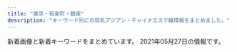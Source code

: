 ```yaml
---
title: "東京・有楽町・銀座"
description: "キーワード別にの巨乳アジアン・チャイナエステ嬢情報をまとめました。"
---
```


新着画像と新着キーワードをまとめています。
2021年05月27日の情報です。

<DmmAffiliateIns />
<KeywordTable
  shops={
    [
    {
        "name": "Evergrace-\u30a8\u30d0\u30fc\u30b0\u30ec\u30fc\u30b9-",
        "station": "\u6771\u65e5\u672c\u6a4b\u99c5A2\u51fa\u53e3",
        "img_links": [
            "http://tokyo-relaxtime.asia/img/cast/ai-03.jpg",
            "http://tokyo-relaxtime.asia/img/cast/ai-01.jpg",
            "http://tokyo-relaxtime.asia/img/cast/momo-01.jpg",
            "http://tokyo-relaxtime.asia/img/cast/momo-02.jpg",
            "http://tokyo-relaxtime.asia/img/cast/alice-03.jpg",
            "http://tokyo-relaxtime.asia/img/cast/alice-04.jpg",
            "http://tokyo-relaxtime.asia/img/cast/ai-02.jpg",
            "http://tokyo-relaxtime.asia/img/interior/corridor-1.jpg",
            "http://tokyo-relaxtime.asia/img/cast/ai-04.jpg",
            "http://tokyo-relaxtime.asia/img/cast/momo-04.jpg",
            "http://tokyo-relaxtime.asia/img/cast/yuka-02.jpg",
            "http://tokyo-relaxtime.asia/img/cast/miki-02.jpg",
            "http://tokyo-relaxtime.asia/img/slick/st-4.jpg",
            "http://tokyo-relaxtime.asia/img/cast/alice-01.jpg",
            "http://tokyo-relaxtime.asia/img/slick/st-6.jpg",
            "http://tokyo-relaxtime.asia/img/cast/miki-03.jpg",
            "http://tokyo-relaxtime.asia/img/slick/st-3.jpg",
            "http://tokyo-relaxtime.asia/img/cast/alice-02.jpg",
            "http://tokyo-relaxtime.asia/img/tw_mark.png",
            "http://tokyo-relaxtime.asia/img/cast/miki-04.jpg",
            "http://tokyo-relaxtime.asia/img/slick/st-5.jpg",
            "http://tokyo-relaxtime.asia/img/cast/yuka-03.jpg",
            "http://tokyo-relaxtime.asia/img/slick/st-1.jpg",
            "http://tokyo-relaxtime.asia/img/cast/momo-03.jpg",
            "http://tokyo-relaxtime.asia/img/cast/yuka-04.jpg",
            "http://tokyo-relaxtime.asia/img/cast/yuka-01.jpg",
            "http://tokyo-relaxtime.asia/img/interior/lobby-1.jpg",
            "http://tokyo-relaxtime.asia/img/cast/miki-01.jpg"
        ],
        "url": "http://tokyo-relaxtime.asia/",
        "keywords": {}
    },
    {
        "img_links": [
            "http://xn--vckg5a5c7c8c1czd.in.net/images/staff_images/top_small_1.jpg",
            "http://xn--vckg5a5c7c8c1czd.in.net/images/staff_images/top_small_16.jpg",
            "http://xn--vckg5a5c7c8c1czd.in.net/images/an_1_06.jpg",
            "http://xn--vckg5a5c7c8c1czd.in.net/images/an_1_04.jpg",
            "http://xn--vckg5a5c7c8c1czd.in.net/images/staff_images/cg1.jpg",
            "http://xn--vckg5a5c7c8c1czd.in.net/images/staff_images/cg17.jpg",
            "http://xn--vckg5a5c7c8c1czd.in.net/images/an_1_07.jpg",
            "http://xn--vckg5a5c7c8c1czd.in.net/images/an_2_07.jpg",
            "http://xn--vckg5a5c7c8c1czd.in.net/images/staff_images/cg14.jpg",
            "http://xn--vckg5a5c7c8c1czd.in.net/images/an_1_03.jpg",
            "http://xn--vckg5a5c7c8c1czd.in.net/images/slider/slide2.jpg",
            "http://xn--vckg5a5c7c8c1czd.in.net/images/no.png",
            "http://xn--vckg5a5c7c8c1czd.in.net/images/staff_images/top_small_5.jpg",
            "http://xn--vckg5a5c7c8c1czd.in.net/images/an_2_02.jpg",
            "http://xn--vckg5a5c7c8c1czd.in.net/images/index_01.jpg",
            "http://xn--vckg5a5c7c8c1czd.in.net/images/staff_images/top_small_17.jpg",
            "http://xn--vckg5a5c7c8c1czd.in.net/images/an_2_03.jpg",
            "http://xn--vckg5a5c7c8c1czd.in.net/images/slider/slide1.jpg",
            "http://xn--vckg5a5c7c8c1czd.in.net/images/an_1_02.jpg",
            "http://xn--vckg5a5c7c8c1czd.in.net/images/slider/slide3s.jpg",
            "http://xn--vckg5a5c7c8c1czd.in.net/images/staff_images/cg16.jpg",
            "http://xn--vckg5a5c7c8c1czd.in.net/images/slider/slide1s.jpg",
            "http://xn--vckg5a5c7c8c1czd.in.net/images/staff_images/top_small_2.jpg",
            "http://xn--vckg5a5c7c8c1czd.in.net/images/an_2_04.jpg",
            "http://xn--vckg5a5c7c8c1czd.in.net/images/an_2_06.jpg",
            "http://xn--vckg5a5c7c8c1czd.in.net/images/staff_images/cg2.jpg",
            "http://xn--vckg5a5c7c8c1czd.in.net/images/QRcode.jpg",
            "http://xn--vckg5a5c7c8c1czd.in.net/images/staff_images/top_small_14.jpg",
            "http://xn--vckg5a5c7c8c1czd.in.net/images/slider/slide3.jpg",
            "http://xn--vckg5a5c7c8c1czd.in.net/images/an_2_05.jpg",
            "http://xn--vckg5a5c7c8c1czd.in.net/images/staff_images/cg5.jpg",
            "http://xn--vckg5a5c7c8c1czd.in.net/images/slider/slide2s.jpg"
        ],
        "url": "http://xn--vckg5a5c7c8c1czd.in.net/",
        "name": "\u7652\u3057\u306e\u6d77",
        "keywords": {
            "86": 24,
            "D": 20,
            "E": 4
        },
        "station": "\u65b0\u5bcc\u753a\u99c5"
    },
    {
        "img_links": [
            "http://toukasui.jpn.mn/images/face.jpg",
            "http://toukasui.jpn.mn/photos/sites/49/2019/08/2019082510480041.jpg",
            "http://toukasui.jpn.mn/images/room2.jpg",
            "http://toukasui.jpn.mn/photos/sites/49/2018/11/2018110702420266.jpg",
            "http://toukasui.jpn.mn/images/room1.jpg",
            "http://toukasui.jpn.mn/photos/sites/49/2021/05/2021052012504273.jpg",
            "http://toukasui.jpn.mn/photos/sites/49/2021/04/2021040817571791.jpg",
            "http://toukasui.jpn.mn/photos/sites/49/2020/09/202009151644200.jpg",
            "http://toukasui.jpn.mn/photos/sites/49/2019/06/2019061711394937.jpg",
            "http://toukasui.jpn.mn/photos/sites/49/2019/02/2019020710305082.jpg",
            "http://toukasui.jpn.mn/photos/sites/49/2019/09/2019091616543823.jpg",
            "http://toukasui.jpn.mn/photos/sites/49/2019/11/2019111002374421.jpg",
            "http://toukasui.jpn.mn/images/news.jpg",
            "http://toukasui.jpn.mn/photos/sites/49/2019/08/2019081010463794.jpg",
            "http://toukasui.jpn.mn/photos/sites/49/2018/11/2018111701424587.jpg",
            "http://toukasui.jpn.mn/photos/sites/49/2021/04/2021041715313779.jpg",
            "http://toukasui.jpn.mn/images/room3.jpg",
            "http://toukasui.jpn.mn/photos/sites/49/2019/07/2019070111270334.jpg",
            "http://toukasui.jpn.mn/photos/sites/49/2019/03/2019030615101559.jpg",
            "http://toukasui.jpn.mn/images/s_staff.png",
            "http://toukasui.jpn.mn/images/mobile.jpg",
            "http://toukasui.jpn.mn/photos/sites/49/2019/02/2019021519245846.jpg",
            "http://toukasui.jpn.mn/photos/sites/49/2018/12/2018121411170742.jpg",
            "http://toukasui.jpn.mn/images/pick.jpg",
            "http://toukasui.jpn.mn/images/room4.jpg",
            "http://toukasui.jpn.mn/images/top.jpg"
        ],
        "name": "\u6843\u82b1\u6c34*\u3068\u3046\u304b\u3059\u3044",
        "station": "\u6771\u9280\u5ea7\u99c55\u756a\u51fa\u53e3",
        "keywords": {
            "D": 11,
            "87": 3,
            "E": 4,
            "86": 7,
            "88": 1,
            "89": 1,
            "F": 1,
            "85": 4
        },
        "url": "http://toukasui.jpn.mn/"
    },
    {
        "station": "\u8305\u5834\u753a\u99c510\u756a\u51fa\u53e3",
        "name": "\u6975\u4e0a\u30e1\u30f3\u30ba\u30a2\u30ed\u30de\u65e5\u672c\u6a4b",
        "keywords": {},
        "img_links": [],
        "url": "https://aroma.tyo.cm/"
    },
    {
        "keywords": {
            "\u30bb\u30af\u30b7\u30fc": 3,
            "88": 1
        },
        "img_links": [
            "https://ningyocho-esthe.work/images/dream/common/gallery_07.png",
            "https://ningyocho-esthe.work/images/dream/staff/3.jpg",
            "https://ningyocho-esthe.work/images/dream/common/credit_02.png",
            "https://ningyocho-esthe.work/images/dream/staff/13.jpg",
            "https://ningyocho-esthe.work/images/dream/staff/imgapp_1.jpg",
            "https://ningyocho-esthe.work/images/dream/common/gallery_09.png",
            "https://ningyocho-esthe.work/images/dream/common/gallery_02.png",
            "https://ningyocho-esthe.work/images/dream/common/gallery_10.png",
            "https://ningyocho-esthe.work/images/dream/home/image_01.png",
            "https://ningyocho-esthe.work/images/dream/staff/imgapp_3.jpg",
            "https://ningyocho-esthe.work/images/dream/home/image_03.png",
            "https://ningyocho-esthe.work/images/dream/common/gallery_04.png",
            "https://ningyocho-esthe.work/images/dream/common/header_phone_pc.png",
            "https://ningyocho-esthe.work/images/dream/staff/2.jpg",
            "https://ningyocho-esthe.work/images/dream/staff/imgapp6.jpg",
            "https://ningyocho-esthe.work/images/dream/home/teaser.png",
            "https://ningyocho-esthe.work/images/dream/common/side_bnr_01.png",
            "https://ningyocho-esthe.work/images/dream/common/gallery_08.png",
            "https://ningyocho-esthe.work/images/dream/common/gallery_05.png",
            "https://ningyocho-esthe.work/images/dream/common/side_bnr_02.png",
            "https://ningyocho-esthe.work/images/dream/common/credit_03.png",
            "https://ningyocho-esthe.work/images/dream/staff/\u30ca\u30ca.jpg",
            "https://ningyocho-esthe.work/images/dream/common/gallery_01.png",
            "https://ningyocho-esthe.work/images/dream/staff/\u3042\u307f.jpg",
            "https://ningyocho-esthe.work/images/dream/common/credit_01.png",
            "https://ningyocho-esthe.work/images/dream/home/image_02.png",
            "https://ningyocho-esthe.work/images/dream/common/gallery_06.png",
            "https://ningyocho-esthe.work/images/dream/staff/1.jpg",
            "https://ningyocho-esthe.work/images/dream/common/gallery_03.png",
            "https://ningyocho-esthe.work/images/dream/staff/ni.jpeg",
            "https://ningyocho-esthe.work/images/dream/nvpuai2.jpeg",
            "https://ningyocho-esthe.work/images/dream/common/header_info.png"
        ],
        "name": "Dream",
        "url": "https://ningyocho-esthe.work/",
        "station": "\u4eba\u5f62\u753a\u99c5A1\u51fa\u53e3"
    },
    {
        "station": "\u8305\u5834\u753a\u99c53\u756a\u51fa\u53e3",
        "keywords": {
            "88": 3,
            "C": 3,
            "D": 6,
            "89": 3,
            "85": 3,
            "86": 6,
            "E": 6
        },
        "url": "http://sweet-massage.work/",
        "name": "Sweet",
        "img_links": [
            "http://sweet-massage.work/sp/img/st3.jpg",
            "http://sweet-massage.work/sp/img/tit.jpg",
            "http://sweet-massage.work/sp/img/s2.jpg",
            "http://sweet-massage.work/sp/img/t-r.jpg",
            "http://sweet-massage.work/img/s2.jpg",
            "http://sweet-massage.work/img/st05.jpg",
            "http://sweet-massage.work/img/st005.jpg",
            "http://sweet-massage.work/img/s5.jpg",
            "http://sweet-massage.work/sp/img/sys.jpg",
            "http://sweet-massage.work/img/s1.jpg",
            "http://sweet-massage.work/sp/img/st03.jpg",
            "http://sweet-massage.work/sp/img/st1.jpg",
            "http://sweet-massage.work/sp/img/st05.jpg",
            "http://sweet-massage.work/img/st4.jpg",
            "http://sweet-massage.work/img/nos.jpg",
            "http://sweet-massage.work/img/foot-body.jpg",
            "http://sweet-massage.work/img/st04.jpg",
            "http://sweet-massage.work/sp/img/t-o.jpg",
            "http://sweet-massage.work/img/st03.jpg",
            "http://sweet-massage.work/img/s3.jpg",
            "http://sweet-massage.work/img/s4.jpg",
            "http://sweet-massage.work/img/st3.jpg",
            "http://sweet-massage.work/sp/img/s4.jpg",
            "http://sweet-massage.work/img/sta3.jpg",
            "http://sweet-massage.work/img/m1.png",
            "http://sweet-massage.work/sp/img/info.jpg",
            "http://sweet-massage.work/img/st2.jpg",
            "http://sweet-massage.work/sp/img/add2.jpg",
            "http://sweet-massage.work/sp/img/st4.jpg",
            "http://sweet-massage.work/img/mobile-1.png",
            "http://sweet-massage.work/img/st01.jpg",
            "http://sweet-massage.work/sp/img/tel.jpg",
            "http://sweet-massage.work/sp/img/st2.jpg",
            "http://sweet-massage.work/sp/img/t-a.jpg",
            "http://sweet-massage.work/sp/img/add.jpg",
            "http://sweet-massage.work/sp/img/st02.jpg",
            "http://sweet-massage.work/sp/img/t-s.jpg",
            "http://sweet-massage.work/sp/img/pc.jpg",
            "http://sweet-massage.work/sp/img/s5.jpg",
            "http://sweet-massage.work/img/st5.jpg",
            "http://sweet-massage.work/sp/img/st01.jpg",
            "http://sweet-massage.work/sp/img/botton.jpg",
            "http://sweet-massage.work/sp/img/s3.jpg",
            "http://sweet-massage.work/img/st1.jpg",
            "http://sweet-massage.work/sp/img/st04.jpg",
            "http://sweet-massage.work/img/sta4.jpg",
            "http://sweet-massage.work/img/sta2.jpg",
            "http://sweet-massage.work/sp/img/st005.jpg",
            "http://sweet-massage.work/sp/img/pic.jpg",
            "http://sweet-massage.work/img/st02.jpg",
            "http://sweet-massage.work/sp/img/t-t.jpg",
            "http://sweet-massage.work/sp/img/time.jpg",
            "http://sweet-massage.work/img/sta5.jpg",
            "http://sweet-massage.work/sp/img/st5.jpg",
            "http://sweet-massage.work/img/sta1.jpg"
        ]
    },
    {
        "url": "http://koikst.xyz/",
        "img_links": [
            "http://koikst.xyz/_src/20886103/up.png",
            "http://koikst.xyz/_src/20886310/wechatimg405.jpg",
            "http://koikst.xyz/_src/20886065/index_38.png",
            "http://koikst.xyz/_src/51067435/wechatimg725.jpg",
            "http://koikst.xyz/_src/20886060/index_33.png",
            "http://koikst.xyz/_src/20886211/07958eda583eff2b24876adf03c0a434.jpg",
            "http://koikst.xyz/_src/20886287/9c88380aa0315ec9292225a3223d62d9.jpg",
            "http://koikst.xyz/_src/20991736/t02200330_0640096013249885015.jpg",
            "http://sunflower.jp.net/3.jpg",
            "http://koikst.xyz/_src/20885811/up.png",
            "http://koikst.xyz/_src/20886148/therapist-ito.jpg",
            "http://koikst.xyz/_src/20886111/_dsf0778_pp.jpg",
            "http://sunflower.jp.net/1.jpg",
            "http://koikst.xyz/_src/20886283/img20170527114635169213.png",
            "http://koikst.xyz/_src/51067437/wechatimg724.jpg",
            "http://koikst.xyz/_src/20886122/up.png",
            "http://sunflower.jp.net/2.jpg",
            "http://sunflower.jp.net/5.jpg",
            "http://koikst.xyz/_src/20886005/wechatimg35.jpg",
            "http://koikst.xyz/_src/20886061/index_34.png",
            "http://koikst.xyz/_src/20886303/07958eda583eff2b24876adf03c0a434.jpg",
            "http://koikst.xyz/_src/20886035/up.png",
            "http://sunflower.jp.net/6.jpg",
            "http://koikst.xyz/_src/20885997/up.png",
            "http://koikst.xyz/_src/20886019/up.png",
            "http://koikst.xyz/_src/20886007/_k3_6020.jpg",
            "http://koikst.xyz/_src/20885828/up.png",
            "http://koikst.xyz/_src/20886233/906ab10dd05fdcaee1fa99bd6e5779ea.jpg",
            "http://koikst.xyz/_src/20886008/_k3_6019.jpg",
            "http://koikst.xyz/_src/20886305/therapist-ito.jpg",
            "http://koikst.xyz/_src/20886010/img_3017.jpg",
            "http://koikst.xyz/_src/20886006/wechatimg36.jpg",
            "http://koikst.xyz/_src/51067433/wechatimg726.jpg",
            "http://koikst.xyz/_src/20886231/_dsf0770_pp.jpg",
            "http://koikst.xyz/_src/51067440/wechatimg723.jpg",
            "http://koikst.xyz/_src/20886092/therapist-ito.jpg",
            "http://koikst.xyz/_src/20886009/img_2917.jpg",
            "http://koikst.xyz/_src/20886062/index_35.png",
            "http://koikst.xyz/_src/20886229/_dsf0778_pp.jpg",
            "http://koikst.xyz/_src/20886235/t02200330_0640096013249885015.jpg",
            "http://koikst.xyz/_src/21089124/img20180325193504865361.png",
            "http://koikst.xyz/_src/20885836/sign.jpg",
            "http://koikst.xyz/_src/20885845/up.png",
            "http://koikst.xyz/_src/20886064/index_37.png",
            "http://koikst.xyz/_src/20886066/slider2.png",
            "http://koikst.xyz/_src/20886059/sign.png",
            "http://koikst.xyz/_src/20886058/sign.png",
            "http://koikst.xyz/_src/20886300/media-20170919.jpg",
            "http://koikst.xyz/_src/20886222/up.png",
            "http://koikst.xyz/_src/20886063/index_36.png",
            "http://koikst.xyz/_src/20885809/www.cman.png",
            "http://koikst.xyz/_src/20886308/t02200330_0640096013249885015.jpg"
        ],
        "station": "JR\u6771\u4eac\u99c5\u516b\u91cd\u6d32\u53e3",
        "keywords": {
            "85": 2,
            "E": 3,
            "89": 3,
            "C": 2
        },
        "name": "\u60a0"
    },
    {
        "name": "COCOSIA",
        "url": "http://cocosia-massage.work/",
        "img_links": [
            "http://cocosia-massage.work/img/st3.jpg",
            "http://cocosia-massage.work/img/fla-2.jpg",
            "http://cocosia-massage.work/sp/img/sys.jpg",
            "http://cocosia-massage.work/img/st6.jpg",
            "http://cocosia-massage.work/img/fla-1.jpg",
            "http://cocosia-massage.work/img/sta1.jpg",
            "http://cocosia-massage.work/img/r9.jpg",
            "http://cocosia-massage.work/img/news.jpg",
            "http://cocosia-massage.work/sp/img/p-4.jpg",
            "http://cocosia-massage.work/sp/img/st1.jpg",
            "http://cocosia-massage.work/img/st2.jpg",
            "http://cocosia-massage.work/sp/img/p-3.jpg",
            "http://cocosia-massage.work/img/head2.jpg",
            "http://cocosia-massage.work/img/sta4.jpg",
            "http://cocosia-massage.work/sp/img/st3.jpg",
            "http://cocosia-massage.work/img/acc.jpg",
            "http://cocosia-massage.work/sp/img/p-5.jpg",
            "http://cocosia-massage.work/sp/img/t-t2.jpg",
            "http://cocosia-massage.work/sp/img/cam4.jpg",
            "http://cocosia-massage.work/sp/img/cam3.jpg",
            "http://cocosia-massage.work/img/sta5.jpg",
            "http://cocosia-massage.work/sp/img/acc.jpg",
            "http://cocosia-massage.work/sp/img/p-6.jpg",
            "http://cocosia-massage.work/sp/img/t-r.jpg",
            "http://cocosia-massage.work/sp/img/info.jpg",
            "http://cocosia-massage.work/sp/img/qr.jpg",
            "http://cocosia-massage.work/sp/img/st6.jpg",
            "http://cocosia-massage.work/img/newf.jpg",
            "http://cocosia-massage.work/img/st1.jpg",
            "http://cocosia-massage.work/sp/img/st5.jpg",
            "http://cocosia-massage.work/img/st5.jpg",
            "http://cocosia-massage.work/sp/img/botton.jpg",
            "http://cocosia-massage.work/img/nos.jpg",
            "http://cocosia-massage.work/img/sta3.jpg",
            "http://cocosia-massage.work/sp/img/cam1.jpg",
            "http://cocosia-massage.work/sp/img/cam2.jpg",
            "http://cocosia-massage.work/img/xmas.png",
            "http://cocosia-massage.work/sp/img/rec.jpg",
            "http://cocosia-massage.work/img/st4.jpg",
            "http://cocosia-massage.work/sp/img/t-s.jpg",
            "http://cocosia-massage.work/img/cncp.jpg",
            "http://cocosia-massage.work/img/conc.jpg",
            "http://cocosia-massage.work/sp/img/st2.jpg",
            "http://cocosia-massage.work/sp/img/st4.jpg",
            "http://cocosia-massage.work/sp/img/t-t.jpg",
            "http://cocosia-massage.work/img/sta6.jpg",
            "http://cocosia-massage.work/img/sta2.jpg",
            "http://cocosia-massage.work/sp/img/pc.jpg"
        ],
        "station": "\u4eba\u5f62\u753a\u99c5A1\u51fa\u53e3",
        "keywords": {
            "F": 5,
            "E": 2,
            "D": 8,
            "87": 2,
            "C": 22,
            "88": 5,
            "85": 16
        }
    },
    {
        "img_links": [
            "https://est-tiara.info/images/gallery/r7.jpg",
            "https://est-tiara.info/staffPhoto/b20210304095739.jpg",
            "https://est-tiara.info/staffPhoto/s20201016083828.jpg",
            "https://est-tiara.info/images/returnBtn.png",
            "https://est-tiara.info/staffPhoto/b20210304095623.jpg",
            "https://est-tiara.info/images/gallery/r6.jpg",
            "https://est-tiara.info/staffPhoto/s20210304095845.jpg",
            "https://est-tiara.info/images/gallery/r3.jpg",
            "https://est-tiara.info/uploadfiles/Image/campaignEstTiaraInfo.jpg",
            "https://est-tiara.info/images/mobile.png",
            "https://est-tiara.info/staffPhoto/s20210304095739.jpg",
            "https://est-tiara.info/staffPhoto/b20210304095845.jpg",
            "https://est-tiara.info/images/gallery/r4.jpg",
            "https://est-tiara.info/staffPhoto/b20201016083828.jpg",
            "https://est-tiara.info/images/gallery/r1.jpg",
            "https://est-tiara.info/staffPhoto/b20210304100038.jpg",
            "https://est-tiara.info/js/sliderLine/slide_next.png",
            "https://est-tiara.info/staffPhoto/s20210304100121.jpg",
            "https://est-tiara.info/js/sliderLine/slide_prev.png",
            "https://est-tiara.info/images/gallery/r5.jpg",
            "https://est-tiara.info/images/gallery/r8.jpg",
            "https://est-tiara.info/staffPhoto/s20210304095623.jpg",
            "https://est-tiara.info/staffPhoto/b20201016083614.jpg",
            "https://est-tiara.info/images/gallery/r2.jpg",
            "https://est-tiara.info/staffPhoto/s20210304100038.jpg",
            "https://est-tiara.info/staffPhoto/b20210304100121.jpg",
            "https://est-tiara.info/staffPhoto/s20201016083614.jpg"
        ],
        "keywords": {
            "87": 1,
            "E": 1,
            "D": 4,
            "C": 1,
            "89": 1
        },
        "name": "Tiara-\u30c6\u30a4\u30a2\u30e9-",
        "url": "https://est-tiara.info/",
        "station": "\u6771\u9280\u5ea7\u99c5A7\u51fa\u53e3"
    },
    {
        "name": "\u7d05\u8449",
        "url": "http://arm-heal.com/",
        "img_links": [
            "http://arm-heal.com/img/corona.png",
            "http://arm-heal.com/staff/sara/01.jpg",
            "http://arm-heal.com/i/files/homeimg.jpg",
            "http://arm-heal.com/staff/yuuyuu/01.jpg",
            "http://arm-heal.com/pic/head.jpg",
            "http://arm-heal.com/staff/miya/01.jpg",
            "http://arm-heal.com/pic/topimg3.png",
            "http://arm-heal.com/staff/yuki/01.jpg",
            "http://arm-heal.com/staff/miki/01.jpg",
            "http://arm-heal.com/pic/topimg1.png",
            "http://arm-heal.com/img/ttl_mobile.png",
            "http://arm-heal.com/pic/topimg2.png",
            "http://arm-heal.com/img/att.png",
            "http://arm-heal.com/pic/topimg4.png",
            "http://arm-heal.com/staff/mimi/01.jpg",
            "http://arm-heal.com/img/ttl_rec.png",
            "http://arm-heal.com/pic/topimg5.png",
            "http://arm-heal.com/img/ttl_staff.jpg",
            "http://arm-heal.com/staff/aya/01.jpg"
        ],
        "keywords": {
            "C": 9
        },
        "station": "\u516b\u4e01\u5800\u99c5A5\u53e3"
    },
    {
        "name": "\u3072\u3068\u3081\u307c\u308c",
        "station": "\u65b0\u5bcc\u753a\u99c53\u756a\u51fa\u53e3",
        "keywords": {
            "D": 27,
            "86": 18,
            "C": 6,
            "88": 3,
            "87": 6,
            "85": 6
        },
        "img_links": [
            "http://www.hitomebore.esjp.info/images/btn2.png",
            "http://www.hitomebore.esjp.info/files/015.jpg",
            "http://www.hitomebore.esjp.info/files/013.jpg",
            "http://www.hitomebore.esjp.info/files/010.jpg",
            "http://www.hitomebore.esjp.info/images/m1.jpg",
            "http://www.hitomebore.esjp.info/files/007.jpg",
            "http://www.hitomebore.esjp.info/files/016.jpg",
            "http://www.hitomebore.esjp.info/files/012.jpg",
            "http://www.hitomebore.esjp.info/files/009.jpg",
            "http://www.hitomebore.esjp.info/files/008.jpg",
            "http://www.hitomebore.esjp.info/files/014.jpg",
            "http://www.hitomebore.esjp.info/files/011.jpg",
            "http://www.hitomebore.esjp.info/files/002.jpg",
            "http://www.hitomebore.esjp.info/images/m2.jpg",
            "http://www.hitomebore.esjp.info/images/m4.jpg",
            "http://www.hitomebore.esjp.info/images/m3.jpg",
            "http://www.hitomebore.esjp.info/images/mainImg_sub.jpg",
            "http://www.hitomebore.esjp.info/images/mainImg2.jpg"
        ],
        "url": "http://www.hitomebore.esjp.info/"
    },
    {
        "station": "\u8305\u5834\u753a\u99c51\u756a\u51fa\u53e3",
        "keywords": {
            "D": 4,
            "C": 3,
            "87": 1,
            "89": 4
        },
        "url": "http://sakura.relaxnabi.com/",
        "img_links": [
            "http://sakura.relaxnabi.com/css/topleft02.png",
            "http://sakura.relaxnabi.com/css/staff/staff001.jpg",
            "http://sakura.relaxnabi.com/css/staff/staff003.jpg",
            "http://sakura.relaxnabi.com/css/staff/staff004.jpg",
            "http://sakura.relaxnabi.com/css/nav/nav-004.png",
            "http://sakura.relaxnabi.com/css/nav/nav-002.png",
            "http://sakura.relaxnabi.com/css/cam001.png",
            "http://sakura.relaxnabi.com/css/nav/nav-001.png",
            "http://sakura.relaxnabi.com/css/nav/nav-006.png",
            "http://sakura.relaxnabi.com/css/topright02.jpg",
            "http://sakura.relaxnabi.com/css/staff/staff005.jpg",
            "http://sakura.relaxnabi.com/css/topleft01.png",
            "http://sakura.relaxnabi.com/css/staff/staff002.jpg",
            "http://sakura.relaxnabi.com/css/nav/nav-005.png",
            "http://sakura.relaxnabi.com/css/tel03.png",
            "http://sakura.relaxnabi.com/css/nav/nav-003.png"
        ],
        "name": "\u685c\uff5e\u3055\u304f\u3089\uff5e"
    },
    {
        "station": "\u6c34\u5929\u5bae\u524d\u99c58\u756a\u51fa\u53e3",
        "name": "\u3086\u3089\u308a\u9999",
        "keywords": {
            "85": 10,
            "C": 14,
            "88": 6,
            "86": 4,
            "D": 6
        },
        "img_links": [
            "http://yurarika.work/staff/mirai2.jpg",
            "http://yurarika.work/staff/mika.jpg",
            "http://yurarika.work/staff/rara2.jpg",
            "http://yurarika.work/img/all/loader.png",
            "http://yurarika.work/staff/aya2.jpg",
            "http://yurarika.work/staff/aya1.jpg",
            "http://yurarika.work/staff/rara1.jpg",
            "http://yurarika.work/staff/mirai1.jpg",
            "http://yurarika.work/staff/mika1.jpg",
            "http://yurarika.work/staff/rara.jpg",
            "http://yurarika.work/staff/aya.jpg",
            "http://yurarika.work/staff/mirai.jpg",
            "http://yurarika.work/staff/mika2.jpg"
        ],
        "url": "http://yurarika.work/"
    },
    {
        "url": "http://luna-shine.info/",
        "name": "\u30eb\u30ca\u30b7\u30e3\u30a4\u30f3",
        "keywords": {
            "D": 30,
            "82": 3,
            "86": 6,
            "81": 3,
            "E": 13,
            "G": 6,
            "85": 6,
            "84": 3,
            "C": 12,
            "\u80f8": 2,
            "88": 21,
            "F": 6,
            "\u30bb\u30af\u30b7\u30fc": 1,
            "87": 12,
            "89": 21
        },
        "img_links": [
            "http://luna-shine.info/uploads/lunashine/2019/01/e5beaee4bfa1e59bbee78987_20190124144601.jpg",
            "http://luna-shine.info/uploads/lunashine/2015/03/171f728230a16701d87b9e61ba70edf8.png",
            "http://luna-shine.info/uploads/lunashine/2013/11/e381afe3828be3818befbc92-1000x1333.jpg",
            "http://luna-shine.info/uploads/lunashine/2019/04/tel.jpg",
            "http://luna-shine.info/uploads/lunashine/2019/03/e5beaee4bfa1e59bbee78987_201903141535171.jpg",
            "http://luna-shine.info/uploads/lunashine/2014/06/image-15.jpeg",
            "http://luna-shine.info/uploads/lunashine/2013/01/room-7.jpg",
            "http://luna-shine.info/uploads/lunashine/2015/12/qqe59bbee7898720151214133747.jpg",
            "http://luna-shine.info/uploads/lunashine/2012/12/topview3.jpg",
            "http://luna-shine.info/uploads/lunashine/2017/03/saki1.jpg",
            "http://luna-shine.info/uploads/lunashine/2019/04/bottom.jpg",
            "http://luna-shine.info/uploads/lunashine/images/rq01.jpg",
            "http://luna-shine.info/uploads/lunashine/images/no-photo.jpg",
            "http://luna-shine.info/uploads/lunashine/2013/01/room-10.jpg",
            "http://luna-shine.info/uploads/lunashine/2013/10/e38182e38286e381bf3_e589afe69cac.jpg",
            "http://luna-shine.info/uploads/lunashine/2013/03/img_0522_e589afe69cac-1000x1333.jpg",
            "http://luna-shine.info/uploads/lunashine/2012/12/mailmaka.jpg",
            "http://luna-shine.info/uploads/lunashine/2013/01/room-3.jpg",
            "http://luna-shine.info/uploads/lunashine/2013/01/room-1.jpg",
            "http://luna-shine.info/uploads/lunashine/2020/01/e5beaee4bfa1e59bbee78987_20190517131309.jpg",
            "http://luna-shine.info/uploads/lunashine/2013/01/room-11.jpg",
            "http://luna-shine.info/uploads/lunashine/2014/06/image-14.jpeg",
            "http://luna-shine.info/uploads/lunashine/2012/12/mobile.jpg",
            "http://luna-shine.info/uploads/lunashine/2013/01/room-8.jpg",
            "http://luna-shine.info/uploads/lunashine/2019/03/e5beaee4bfa1e59bbee78987_201903161627476.jpg",
            "http://luna-shine.info/uploads/lunashine/2014/04/image_e589afe69cac.png",
            "http://luna-shine.info/uploads/lunashine/2015/01/11.jpg",
            "http://luna-shine.info/uploads/lunashine/images/picup.png",
            "http://luna-shine.info/uploads/lunashine/2015/03/11111.jpg",
            "http://luna-shine.info/uploads/lunashine/2019/07/qqe59bbee78987201504181707251.jpg",
            "http://luna-shine.info/uploads/lunashine/2019/04/e5beaee4bfa1e59bbee78987_201903161627475.jpg",
            "http://luna-shine.info/uploads/lunashine/2015/04/1111_e589afe69cac.jpg",
            "http://luna-shine.info/uploads/lunashine/2013/05/p1020464_e589afe69cac.jpg",
            "http://luna-shine.info/uploads/lunashine/2015/01/2_e589afe69cac.jpg",
            "http://luna-shine.info/uploads/lunashine/2018/05/2.jpg",
            "http://luna-shine.info/uploads/lunashine/2015/01/0.jpg",
            "http://luna-shine.info/uploads/lunashine/2019/04/e5beaee4bfa1e59bbee78987_2019031616274791.jpg",
            "http://luna-shine.info/uploads/lunashine/2019/04/flash1.jpg",
            "http://luna-shine.info/uploads/lunashine/2016/12/img_4240.jpg",
            "http://luna-shine.info/uploads/lunashine/2012/12/topview4.jpg",
            "http://luna-shine.info/uploads/lunashine/2019/04/e5beaee4bfa1e59bbee78987_201903161627478.jpg",
            "http://luna-shine.info/uploads/lunashine/2014/05/naomi1-276x3584.jpg",
            "http://luna-shine.info/uploads/lunashine/2013/01/room-6.jpg",
            "http://luna-shine.info/uploads/lunashine/2014/05/22.jpg",
            "http://luna-shine.info/uploads/lunashine/2016/11/31.jpg",
            "http://luna-shine.info/uploads/lunashine/2014/06/9c1b42356edc1bb51d040e0a1783fa97.png",
            "http://luna-shine.info/uploads/lunashine/2013/10/e381bfe38286e3818d-5_e589afe69cac.jpg",
            "http://luna-shine.info/uploads/lunashine/2013/10/e381bfe382841_e589afe69cac.jpg",
            "http://luna-shine.info/uploads/lunashine/images/new_tit.jpg",
            "http://luna-shine.info/uploads/lunashine/2013/01/room-5.jpg",
            "http://luna-shine.info/uploads/lunashine/2019/12/e5beaee4bfa1e59bbee78987_20191207154634.jpg",
            "http://luna-shine.info/uploads/lunashine/2019/05/e5beaee4bfa1e59bbee78987_201905171313091.jpg",
            "http://luna-shine.info/uploads/lunashine/2013/01/qiu-1.jpg",
            "http://luna-shine.info/uploads/lunashine/2015/04/1111_e589afe69cac1.jpg",
            "http://luna-shine.info/uploads/lunashine/2013/10/e381bfe3818d2_e589afe69cac.jpg",
            "http://luna-shine.info/uploads/lunashine/2014/05/naomi1-276x3583.jpg",
            "http://luna-shine.info/uploads/lunashine/2017/03/saki.jpg",
            "http://luna-shine.info/uploads/lunashine/2017/04/22221.jpg",
            "http://luna-shine.info/uploads/lunashine/2013/11/e381afe3828be3818b-1000x1333.jpg",
            "http://luna-shine.info/uploads/lunashine/images/new_d.jpg",
            "http://luna-shine.info/uploads/lunashine/2019/05/e5beaee4bfa1e59bbee78987_20190517131309.jpg",
            "http://luna-shine.info/uploads/lunashine/2013/01/room-9.jpg",
            "http://luna-shine.info/uploads/lunashine/2013/01/img_0370_e589afe69cac-276x368.jpg",
            "http://luna-shine.info/uploads/lunashine/2013/10/4_e589afe69cac.jpg",
            "http://luna-shine.info/uploads/lunashine/2015/09/1-12041z120344c1_e589afe69cac_e589afe69cac.jpg",
            "http://luna-shine.info/uploads/lunashine/2013/01/img_0427_e589afe69cac-276x368.jpg",
            "http://luna-shine.info/uploads/lunashine/2012/12/topview0.jpg",
            "http://luna-shine.info/uploads/lunashine/2013/01/room-2.jpg",
            "http://luna-shine.info/uploads/lunashine/2019/12/e5beaee4bfa1e59bbee78987_201912071546181.jpg",
            "http://luna-shine.info/uploads/lunashine/2015/03/8dbe4d07b4f1258c30f14b30e60c1466.png",
            "http://luna-shine.info/uploads/lunashine/2012/12/topview1.jpg",
            "http://luna-shine.info/uploads/lunashine/2015/06/image1-266x4001.jpg",
            "http://luna-shine.info/uploads/lunashine/images/rq03.jpg"
        ],
        "station": "\u5c0f\u4f1d\u99ac\u753a\u99c53\u756a\u51fa\u53e3"
    },
    {
        "url": "http://e-berry.work/index.html",
        "name": "\u30a2\u30ed\u30de\u30a2\u30ea\u30a2",
        "img_links": [
            "http://e-berry.work/sp/staff/ayumi.jpg",
            "http://e-berry.work/images/b1.jpg",
            "http://e-berry.work/sp/images/ac1.jpg",
            "http://e-berry.work/images/sm.jpg",
            "http://e-berry.work/sp/img/hikari1.jpg",
            "http://e-berry.work/sp/img/ayumi1.jpg",
            "http://e-berry.work/sp/images/topgirl.png",
            "http://e-berry.work/sp/img/ai1.jpg",
            "http://e-berry.work/images/newface.jpg",
            "http://e-berry.work/images/b2.jpg",
            "http://e-berry.work/img/haruka1.jpg",
            "http://e-berry.work/sp/images/footer.jpg",
            "http://e-berry.work/staff/nene.jpg",
            "http://e-berry.work/img/aya1.jpg",
            "http://e-berry.work/images/int1.jpg",
            "http://e-berry.work/sp/staff/haruka.jpg",
            "http://e-berry.work/sp/images/newsb.png",
            "http://e-berry.work/img/ai1.jpg",
            "http://e-berry.work/images/rec2.jpg",
            "http://e-berry.work/img/nene1.jpg",
            "http://e-berry.work/sp/images/newface.png",
            "http://e-berry.work/sp/img/moka1.jpg",
            "http://e-berry.work/img/yoko1.jpg",
            "http://e-berry.work/staff/moka.jpg",
            "http://e-berry.work/sp/staff/aya.jpg",
            "http://e-berry.work/images/ac1.jpg",
            "http://e-berry.work/sp/img/natumi1.jpg",
            "http://e-berry.work/sp/img/rina1.jpg",
            "http://e-berry.work/images/9.jpg",
            "http://e-berry.work/img/rina1.jpg",
            "http://e-berry.work/images/tgirl.jpg",
            "http://e-berry.work/sp/images/interior_t.png",
            "http://e-berry.work/sp/images/head.jpg",
            "http://e-berry.work/sp/img/yoko1.jpg",
            "http://e-berry.work/images/concept.jpg",
            "http://e-berry.work/images/sys3.jpg",
            "http://e-berry.work/images/sys2.jpg",
            "http://e-berry.work/sp/staff/hikari.jpg",
            "http://e-berry.work/images/rec1.jpg",
            "http://e-berry.work/staff/yoko.jpg",
            "http://e-berry.work/staff/hikari.jpg",
            "http://e-berry.work/staff/haruka.jpg",
            "http://e-berry.work/sp/images/tel.png",
            "http://e-berry.work/sp/img/nene1.jpg",
            "http://e-berry.work/sp/images/concept.jpg",
            "http://e-berry.work/sp/images/rec2.png",
            "http://e-berry.work/images/news_t.jpg",
            "http://e-berry.work/images/int2.jpg",
            "http://e-berry.work/sp/images/staff_t.png",
            "http://e-berry.work/sp/images/int1.png",
            "http://e-berry.work/sp/images/news.png",
            "http://e-berry.work/images/head.jpg",
            "http://e-berry.work/staff/ayumi.jpg",
            "http://e-berry.work/sp/images/rec1.jpg",
            "http://e-berry.work/img/ayumi1.jpg",
            "http://e-berry.work/images/10.jpg",
            "http://e-berry.work/sp/staff/ai.jpg",
            "http://e-berry.work/sp/staff/nene.jpg",
            "http://e-berry.work/sp/staff/natumi.jpg",
            "http://e-berry.work/images/staff_t.jpg",
            "http://e-berry.work/sp/images/sys1.png",
            "http://e-berry.work/sp/images/b2.jpg",
            "http://e-berry.work/sp/img/aya1.jpg",
            "http://e-berry.work/sp/staff/moka.jpg",
            "http://e-berry.work/img/natumi1.jpg",
            "http://e-berry.work/staff/natumi.jpg",
            "http://e-berry.work/sp/images/sys2.png",
            "http://e-berry.work/images/sys1.jpg",
            "http://e-berry.work/sp/images/9.jpg",
            "http://e-berry.work/sp/images/int2.png",
            "http://e-berry.work/sp/img/haruka1.jpg",
            "http://e-berry.work/staff/rina.jpg",
            "http://e-berry.work/img/hikari1.jpg",
            "http://e-berry.work/sp/images/10.jpg",
            "http://e-berry.work/images/newsb.png",
            "http://e-berry.work/sp/images/b1.jpg",
            "http://e-berry.work/staff/ai.jpg",
            "http://e-berry.work/sp/images/sys3.png",
            "http://e-berry.work/sp/staff/rina.jpg",
            "http://e-berry.work/staff/aya.jpg",
            "http://e-berry.work/sp/staff/yoko.jpg",
            "http://e-berry.work/img/moka1.jpg",
            "http://e-berry.work/images/interior_t.jpg"
        ],
        "keywords": {},
        "station": "\u6c34\u5929\u5bae\u524d\u99c56\u756a\u51fa\u53e3"
    },
    {
        "keywords": {},
        "name": "Angela",
        "url": "http://www.kayabatyo-massage.work/",
        "img_links": [
            "http://www.kayabatyo-massage.work/images/sw_tel.png",
            "http://www.kayabatyo-massage.work/images/recruit/point_03.png",
            "http://www.kayabatyo-massage.work/images/icon_new.png",
            "http://www.kayabatyo-massage.work/images/recruit/point_06.png",
            "http://www.kayabatyo-massage.work/images/recruit/sp_mainvisual.jpg",
            "http://www.kayabatyo-massage.work/images/mainvisual_01_s.jpg",
            "http://www.kayabatyo-massage.work/images/mainvisual_02.jpg",
            "http://www.kayabatyo-massage.work/images/recruit/point_05.png",
            "http://www.kayabatyo-massage.work/images/recruit/message_03.png",
            "http://www.kayabatyo-massage.work/images/recruit/nagare_03.jpg",
            "http://www.kayabatyo-massage.work/images/recruit/nagare_06.png",
            "http://www.kayabatyo-massage.work/images/mainvisual_01.jpg",
            "http://www.kayabatyo-massage.work/images/recruit/nagare_01.jpg",
            "http://www.kayabatyo-massage.work/images/no_image.jpg",
            "http://www.kayabatyo-massage.work/images/head_therapist.jpg",
            "http://www.kayabatyo-massage.work/images/mainvisual_02_s.jpg",
            "http://www.kayabatyo-massage.work/images/recruit/point_04.png",
            "http://www.kayabatyo-massage.work/images/recruit/nagare_02.jpg",
            "http://www.kayabatyo-massage.work/images/recruit/point_08.png",
            "http://www.kayabatyo-massage.work/images/recruit/point_07.png",
            "http://www.kayabatyo-massage.work/staff/hinata.jpg",
            "http://www.kayabatyo-massage.work/staff/kaoru.jpg",
            "http://www.kayabatyo-massage.work/images/recruit/point_09.png",
            "http://www.kayabatyo-massage.work/images/recruit/nagare_07.png",
            "http://www.kayabatyo-massage.work/images/recruit/req_03.jpg",
            "http://www.kayabatyo-massage.work/images/sw_home.png",
            "http://www.kayabatyo-massage.work/images/trigger.jpg",
            "http://www.kayabatyo-massage.work/images/icon_ranking_01.png",
            "http://www.kayabatyo-massage.work/images/head_interior.jpg",
            "http://www.kayabatyo-massage.work/staff/nanami.jpg",
            "http://www.kayabatyo-massage.work/images/recruit/nagare_05.png",
            "http://www.kayabatyo-massage.work/images/icon_ranking_03.png",
            "http://www.kayabatyo-massage.work/images/icon_ranking_02.png"
        ],
        "station": "\u8305\u5834\u753a\u99c511\u756a\u51fa\u53e3"
    },
    {
        "name": "Angel Love",
        "img_links": [
            "https://angel-love.tyo.cm/images/room3.jpg",
            "https://angel-love.tyo.cm/photos/sites/27/2021/05/2021051405262130.jpg",
            "https://angel-love.tyo.cm/images/room1.jpg",
            "https://angel-love.tyo.cm/images/s3.jpg",
            "https://angel-love.tyo.cm/images/top.jpg",
            "https://angel-love.tyo.cm/images/news_bj1.jpg",
            "https://angel-love.tyo.cm/images/s_staff.png",
            "https://angel-love.tyo.cm/images/s1.jpg",
            "https://angel-love.tyo.cm/photos/sites/27/2021/05/2021051405270947.jpg",
            "https://angel-love.tyo.cm/images/room2.jpg",
            "https://angel-love.tyo.cm/images/s_news.jpg",
            "https://angel-love.tyo.cm/images/news_bj3.jpg",
            "https://angel-love.tyo.cm/images/room4.jpg",
            "https://angel-love.tyo.cm/photos/sites/27/2021/05/2021051405281627.jpg",
            "https://angel-love.tyo.cm/images/mobile.jpg",
            "https://angel-love.tyo.cm/images/info.jpg",
            "https://angel-love.tyo.cm/photos/sites/27/2021/05/202105140525172.jpg"
        ],
        "keywords": {
            "83": 5,
            "87": 5,
            "86": 10,
            "C": 5,
            "D": 15
        },
        "url": "https://angel-love.tyo.cm/",
        "station": "\u9280\u5ea7\u99c5A5\u51fa\u53e3"
    },
    {
        "img_links": [
            "https://melodyspa.tokyo/images/st/yuri.jpg",
            "https://melodyspa.tokyo/images/share/pagetop.png",
            "https://melodyspa.tokyo/images/st/you3.jpg",
            "https://melodyspa.tokyo/images/st/mina2.jpg",
            "https://melodyspa.tokyo/images/st/mina.jpg",
            "https://melodyspa.tokyo/images/st/yuna.jpg",
            "https://melodyspa.tokyo/images/st/you2.jpg",
            "https://melodyspa.tokyo/images/st/miho.jpg",
            "https://melodyspa.tokyo/images/st/yuna1.jpg",
            "https://melodyspa.tokyo/images/st/yuna2.jpg",
            "https://melodyspa.tokyo/images/st/you.jpg",
            "https://melodyspa.tokyo/images/st/risa.jpg",
            "https://melodyspa.tokyo/images/topimage/topimage.jpg",
            "https://melodyspa.tokyo/images/st/rara2.jpg",
            "https://melodyspa.tokyo/images/st/ringo.jpg"
        ],
        "name": "Melody Spa -\u30e1\u30ed\u30c7\u30a3 \u30b9\u30d1-",
        "url": "https://melodyspa.tokyo/",
        "keywords": {
            "C": 30,
            "F": 2,
            "86": 4
        },
        "station": "JR\u65b0\u65e5\u672c\u6a4b\u99c56\u756a\u51fa\u53e3"
    },
    {
        "keywords": {
            "C": 8,
            "E": 5,
            "D": 12
        },
        "url": "https://kayabacho-mensesthe.com/",
        "station": "\u8305\u5834\u753a\u99c52\u756a\u51fa\u53e3",
        "name": "Spa Ananda",
        "img_links": [
            "https://kayabacho-mensesthe.com/images/main4.jpg",
            "https://kayabacho-mensesthe.com/wp/wp-content/uploads/2021/05/yuki-l.jpg",
            "https://kayabacho-mensesthe.com/images/top3.jpg",
            "https://kayabacho-mensesthe.com/wp/wp-content/uploads/2019/12/emi.jpg",
            "https://kayabacho-mensesthe.com/icon/facebook.png",
            "https://kayabacho-mensesthe.com/images/main2.jpg",
            "https://kayabacho-mensesthe.com/staff/yuna-s1.jpg",
            "https://kayabacho-mensesthe.com/staff/nao-s1.jpg",
            "https://kayabacho-mensesthe.com/link/mens-esthe.png",
            "https://kayabacho-mensesthe.com/images/footer-l.png",
            "https://kayabacho-mensesthe.com/images/top2.jpg",
            "https://kayabacho-mensesthe.com/wp/wp-content/uploads/2020/11/urara3.jpg",
            "https://kayabacho-mensesthe.com/room/room-l2.jpg",
            "https://kayabacho-mensesthe.com/staff/emi-s1.jpg",
            "https://kayabacho-mensesthe.com/images/top1.jpg",
            "https://kayabacho-mensesthe.com/wp/wp-content/uploads/2019/12/IMG_8988.jpg",
            "https://kayabacho-mensesthe.com/staff/misaki-s1.jpg",
            "https://kayabacho-mensesthe.com/room/room-l1.jpg",
            "https://kayabacho-mensesthe.com/icon/yelp.png",
            "https://kayabacho-mensesthe.com/staff/rin-s1.jpg",
            "https://kayabacho-mensesthe.com/room/room-l5.jpg",
            "https://kayabacho-mensesthe.com/images/main3.jpg",
            "https://kayabacho-mensesthe.com/icon/line.png",
            "https://kayabacho-mensesthe.com/wp/wp-content/uploads/2020/10/aki-s1-150x150.jpg",
            "https://kayabacho-mensesthe.com/wp/wp-content/uploads/2021/01/yuna.jpg",
            "https://kayabacho-mensesthe.com/room/room-l8.jpg",
            "https://kayabacho-mensesthe.com/wp/wp-content/uploads/2019/09/koko-1.jpg",
            "https://kayabacho-mensesthe.com/wp/wp-content/uploads/2021/05/yuki-s-150x150.jpg",
            "https://kayabacho-mensesthe.com/wp/wp-content/uploads/2019/12/misaki.jpg",
            "https://kayabacho-mensesthe.com/wp/wp-content/uploads/2020/08/ayaka-1.jpg",
            "https://kayabacho-mensesthe.com/wp/wp-content/uploads/2020/08/ayaka-1-200x300.jpg",
            "https://kayabacho-mensesthe.com/wp/wp-content/uploads/2020/03/IMG_1740-225x300.jpg",
            "https://kayabacho-mensesthe.com/staff/yuki-s.jpg",
            "https://kayabacho-mensesthe.com/room/room-l4.jpg",
            "https://kayabacho-mensesthe.com/staff/ayaka-s1.jpg",
            "https://kayabacho-mensesthe.com/wp/wp-content/uploads/2019/11/mitsuki-e1574244365134.jpg",
            "https://kayabacho-mensesthe.com/images/flower.png",
            "https://kayabacho-mensesthe.com/staff/miyu-s1.jpg",
            "https://kayabacho-mensesthe.com/wp/wp-content/uploads/2019/12/mitsuki.jpg",
            "https://kayabacho-mensesthe.com/images/clear.png",
            "https://kayabacho-mensesthe.com/images/mensesthe.jpg",
            "https://kayabacho-mensesthe.com/room/room-l7.jpg",
            "https://kayabacho-mensesthe.com/staff/urara-s1.jpg",
            "https://kayabacho-mensesthe.com/room/room-l6.jpg",
            "https://kayabacho-mensesthe.com/images/footer-r.png",
            "https://kayabacho-mensesthe.com/wp/wp-content/uploads/2020/02/miyu.jpg",
            "https://kayabacho-mensesthe.com/room/room-l3.jpg",
            "https://kayabacho-mensesthe.com/staff/mitsuki-s1.jpg",
            "https://kayabacho-mensesthe.com/icon/twitter.png",
            "https://kayabacho-mensesthe.com/images/main1.jpg"
        ]
    },
    {
        "station": "\u99ac\u55b0\u753a\u99c51\u756a\u51fa\u53e3",
        "name": "PRIME\u30fb\u30d7\u30e9\u30a4\u30e0",
        "url": "http://prime-relax.work/",
        "keywords": {
            "86": 7,
            "C": 7,
            "84": 5,
            "88": 1,
            "E": 1,
            "87": 4,
            "D": 10,
            "82": 1
        },
        "img_links": [
            "http://prime-relax.work/img/sta4.jpg",
            "http://prime-relax.work/sp/img/time.jpg",
            "http://prime-relax.work/sp/img/p-9.jpg",
            "http://prime-relax.work/sp/img/tel.jpg",
            "http://prime-relax.work/sp/img/add3.jpg",
            "http://prime-relax.work/sp/img/p-7.jpg",
            "http://prime-relax.work/img/link10033.jpg",
            "http://prime-relax.work/img/sta8.jpg",
            "http://prime-relax.work/img/sta5.jpg",
            "http://prime-relax.work/sp/img/pc.jpg",
            "http://prime-relax.work/sp/img/tit.jpg",
            "http://prime-relax.work/img/sys.jpg",
            "http://prime-relax.work/img/st013.jpg",
            "http://prime-relax.work/img/st04.jpg",
            "http://prime-relax.work/sp/img/sta4.jpg",
            "http://prime-relax.work/img/sta14.jpg",
            "http://prime-relax.work/sp/img/t-o.jpg",
            "http://prime-relax.work/sp/img/sta13.jpg",
            "http://prime-relax.work/img/mo.png",
            "http://prime-relax.work/sp/img/t-a.jpg",
            "http://prime-relax.work/img/bottom.png",
            "http://prime-relax.work/sp/img/info.jpg",
            "http://prime-relax.work/sp/img/sta7.jpg",
            "http://prime-relax.work/img/eve.jpg",
            "http://prime-relax.work/img/st12.jpg",
            "http://prime-relax.work/img/sta11.jpg",
            "http://prime-relax.work/img/IMG_1709.jpg",
            "http://prime-relax.work/img/st9.jpg",
            "http://prime-relax.work/img/st14.jpg",
            "http://prime-relax.work/sp/img/t-s.jpg",
            "http://prime-relax.work/sp/img/sys.jpg",
            "http://prime-relax.work/img/bottom-.png",
            "http://prime-relax.work/img/sta9.jpg",
            "http://prime-relax.work/img/st014.jpg",
            "http://prime-relax.work/sp/img/p-8.jpg",
            "http://prime-relax.work/sp/img/t-t.jpg",
            "http://prime-relax.work/img/st07.jpg",
            "http://prime-relax.work/sp/img/add.jpg",
            "http://prime-relax.work/sp/img/sta5.jpg",
            "http://prime-relax.work/sp/img/add2.jpg",
            "http://prime-relax.work/sp/img/pic.jpg",
            "http://prime-relax.work/sp/img/t-r.jpg",
            "http://prime-relax.work/img/st7.jpg",
            "http://prime-relax.work/img/st8.jpg",
            "http://prime-relax.work/img/IMG_1699.jpg",
            "http://prime-relax.work/sp/img/sta8.jpg",
            "http://prime-relax.work/img/st11.jpg",
            "http://prime-relax.work/img/body-.jpg",
            "http://prime-relax.work/sp/img/botton.jpg",
            "http://prime-relax.work/img/sta12.jpg",
            "http://prime-relax.work/img/sta7.jpg",
            "http://prime-relax.work/img/IMG_1675.jpg",
            "http://prime-relax.work/sp/img/sta9.jpg",
            "http://prime-relax.work/sp/img/sta12.jpg",
            "http://prime-relax.work/img/st08.jpg",
            "http://prime-relax.work/img/st4.jpg",
            "http://prime-relax.work/img/head.jpg",
            "http://prime-relax.work/img/sta13.jpg",
            "http://prime-relax.work/sp/img/sta11.jpg",
            "http://prime-relax.work/img/link20067.jpg",
            "http://prime-relax.work/img/st13.jpg",
            "http://prime-relax.work/sp/img/cam.jpg",
            "http://prime-relax.work/img/IMG_1667.jpg",
            "http://prime-relax.work/img/link-.jpg",
            "http://prime-relax.work/img/link300100.jpg",
            "http://prime-relax.work/img/st5.jpg",
            "http://prime-relax.work/sp/img/sta14.jpg"
        ]
    },
    {
        "url": "http://www.comodo.relaxjp.info/",
        "name": "COMODO -\u30b3\u30e2\u30c9-",
        "img_links": [
            "http://www.comodo.relaxjp.info/files/011-03.jpg",
            "http://www.comodo.relaxjp.info/files/010.jpg",
            "http://www.comodo.relaxjp.info/files/011-02.jpg",
            "http://www.comodo.relaxjp.info/files/015-02.jpg",
            "http://www.comodo.relaxjp.info/files/010-03.jpg",
            "http://www.comodo.relaxjp.info/images/top.png",
            "http://www.comodo.relaxjp.info/files/013.jpg",
            "http://www.comodo.relaxjp.info/files/005-03.jpg",
            "http://www.comodo.relaxjp.info/files/001-03.jpg",
            "http://www.comodo.relaxjp.info/files/002-02.jpg",
            "http://www.comodo.relaxjp.info/images/bj3.jpg",
            "http://www.comodo.relaxjp.info/files/003-03.jpg",
            "http://www.comodo.relaxjp.info/files/010-02.jpg",
            "http://www.comodo.relaxjp.info/files/005-02.jpg",
            "http://www.comodo.relaxjp.info/files/012-02.jpg",
            "http://www.comodo.relaxjp.info/files/001.jpg",
            "http://www.comodo.relaxjp.info/images/bj1.jpg",
            "http://www.comodo.relaxjp.info/files/011.jpg",
            "http://www.comodo.relaxjp.info/files/003-02.jpg",
            "http://www.comodo.relaxjp.info/images/s_staff.jpg",
            "http://www.comodo.relaxjp.info/files/014-02.jpg",
            "http://www.comodo.relaxjp.info/files/014-03.jpg",
            "http://www.comodo.relaxjp.info/files/013-02.jpg",
            "http://www.comodo.relaxjp.info/files/001-02.jpg",
            "http://www.comodo.relaxjp.info/images/hua.jpg",
            "http://www.comodo.relaxjp.info/images/s_link.jpg",
            "http://www.comodo.relaxjp.info/files/013-03.jpg",
            "http://www.comodo.relaxjp.info/files/015.jpg",
            "http://www.comodo.relaxjp.info/files/012-03.jpg",
            "http://www.comodo.relaxjp.info/files/003.jpg",
            "http://www.comodo.relaxjp.info/images/s_news.jpg",
            "http://www.comodo.relaxjp.info/files/002.jpg",
            "http://www.comodo.relaxjp.info/files/005.jpg",
            "http://www.comodo.relaxjp.info/images/s_info.jpg",
            "http://www.comodo.relaxjp.info/files/002-03.jpg",
            "http://www.comodo.relaxjp.info/files/015-03.jpg",
            "http://www.comodo.relaxjp.info/files/012.jpg",
            "http://www.comodo.relaxjp.info/files/014.jpg"
        ],
        "keywords": {
            "85": 2,
            "D": 7,
            "E": 1,
            "90": 1,
            "C": 1,
            "87": 6,
            "88": 1
        },
        "station": "\u99ac\u55b0\u6a2a\u5c71\u99c5A2\u51fa\u53e3"
    },
    {
        "url": "http://yume-sato.blue/",
        "keywords": {},
        "name": "\u5922\u306e\u90f7",
        "img_links": [
            "http://yume-sato.blue/uploads//sites/18/2020/09/g6-150x150.jpg",
            "http://yume-sato.blue/uploads//sites/18/2021/04/1-225x300.jpg",
            "http://yume-sato.blue/uploads//sites/18/2020/09/s_staff.png",
            "http://yume-sato.blue/uploads//sites/18/2020/09/top.jpg",
            "http://yume-sato.blue/uploads//sites/18/2020/10/g2.jpg",
            "http://yume-sato.blue/uploads//sites/18/2021/04/1.jpg",
            "http://yume-sato.blue/uploads//sites/18/2020/09/top1-1.jpg",
            "http://yume-sato.blue/uploads//sites/18/2020/09/g5-150x150.jpg",
            "http://yume-sato.blue/uploads//sites/18/2020/09/news.jpg",
            "http://yume-sato.blue/uploads//sites/18/2020/09/pick.jpg",
            "http://yume-sato.blue/uploads//sites/18/2020/09/g6.jpg",
            "http://yume-sato.blue/uploads//sites/18/2021/05/g3-150x150.jpg",
            "http://yume-sato.blue/uploads//sites/18/2020/12/gg-150x150.jpg",
            "http://yume-sato.blue/uploads//sites/18/2020/12/gg.jpg",
            "http://yume-sato.blue/uploads//sites/18/2021/05/g3.jpg",
            "http://yume-sato.blue/uploads//sites/18/2020/09/g4.jpg",
            "http://yume-sato.blue/uploads//sites/18/2020/09/g2.jpg",
            "http://yume-sato.blue/uploads//sites/18/2020/09/g4-150x150.jpg",
            "http://yume-sato.blue/uploads//sites/18/2020/09/mobile-1.jpg",
            "http://yume-sato.blue/uploads//sites/18/2020/09/g1-150x150.jpg",
            "http://yume-sato.blue/uploads//sites/18/2020/09/g5.jpg",
            "http://yume-sato.blue/uploads//sites/18/2020/09/g2-150x150.jpg",
            "http://yume-sato.blue/uploads//sites/18/2020/09/g1.jpg"
        ],
        "station": "\u4eba\u5f62\u753a\u99c5A6"
    },
    {
        "url": "http://missyou-esthe.com/",
        "name": "Lotus\uff5e\u30ed\u30fc\u30bf\u30b9\uff5e",
        "station": "\u65b0\u5bcc\u753a\u99c53\u756a\u51fa\u53e3",
        "keywords": {
            "87": 4,
            "85": 2,
            "86": 14
        },
        "img_links": [
            "http://missyou-esthe.com/img/tt12.jpg",
            "http://missyou-esthe.com/img/tt16.jpg",
            "http://missyou-esthe.com/img/cg06.jpg",
            "http://missyou-esthe.com/img/cg08.jpg",
            "http://missyou-esthe.com/img/tt17.jpg",
            "http://missyou-esthe.com/img/tt1.jpg",
            "http://missyou-esthe.com/img/tt15.jpg",
            "http://missyou-esthe.com/img/tt13.jpg",
            "http://missyou-esthe.com/img/f1.jpg",
            "http://missyou-esthe.com/img/t2.jpg",
            "http://missyou-esthe.com/img/eve.jpg",
            "http://missyou-esthe.com/img/f.jpg",
            "http://missyou-esthe.com/img/tt4.jpg",
            "http://missyou-esthe.com/img/tt18.jpg",
            "http://missyou-esthe.com/img/cg09.jpg",
            "http://missyou-esthe.com/img/cg13.jpg",
            "http://missyou-esthe.com/img/cg10.jpg",
            "http://missyou-esthe.com/img/cg07.jpg",
            "http://missyou-esthe.com/img/lin.jpg",
            "http://missyou-esthe.com/img/tt21.jpg",
            "http://missyou-esthe.com/img/t3.jpg",
            "http://missyou-esthe.com/img/cg14.jpg",
            "http://missyou-esthe.com/img/cg03.jpg",
            "http://missyou-esthe.com/img/tt20.jpg",
            "http://missyou-esthe.com/img/t1.jpg",
            "http://missyou-esthe.com/img/cg01.jpg",
            "http://missyou-esthe.com/img/tt19.jpg",
            "http://missyou-esthe.com/img/tt14.jpg",
            "http://missyou-esthe.com/img/cg091.jpg",
            "http://missyou-esthe.com/img/tt11.jpg",
            "http://missyou-esthe.com/img/no.png",
            "http://missyou-esthe.com/img/tt2.jpg",
            "http://missyou-esthe.com/img/cg11.jpg",
            "http://missyou-esthe.com/img/cg04.jpg",
            "http://missyou-esthe.com/img/cg05.jpg",
            "http://missyou-esthe.com/img/mr1.jpg",
            "http://missyou-esthe.com/img/cg02.jpg"
        ]
    },
    {
        "name": "Miss.9\uff5e\u30df\u30b9.\u30ad\u30e5\u30a6\uff5e",
        "img_links": [
            "http://esthe-aroma.com/images/end-info.png",
            "http://esthe-aroma.com/images/cg10.jpg",
            "http://esthe-aroma.com/images/cg09.jpg",
            "http://esthe-aroma.com/images/cg06.jpg",
            "http://esthe-aroma.com/images/icon_concept.png",
            "http://esthe-aroma.com/images/icon_info.png",
            "http://esthe-aroma.com/images/cg13.jpg",
            "http://esthe-aroma.com/images/icon_tel.png",
            "http://esthe-aroma.com/images/icon_top.png",
            "http://esthe-aroma.com/images/cg12.jpg",
            "http://esthe-aroma.com/images/cg01.jpg",
            "http://esthe-aroma.com/images/btn2.png",
            "http://esthe-aroma.com/images/mainImg_sub.jpg",
            "http://esthe-aroma.com/images/cg05.jpg",
            "http://esthe-aroma.com/images/photo03.jpg",
            "http://esthe-aroma.com/images/cg11.jpg",
            "http://esthe-aroma.com/images/cg02.jpg",
            "http://esthe-aroma.com/images/photo02.jpg",
            "http://esthe-aroma.com/images/qrc.jpg",
            "http://esthe-aroma.com/images/cg08.jpg",
            "http://esthe-aroma.com/images/photo01.jpg",
            "http://esthe-aroma.com/images/icon_staff.png",
            "http://esthe-aroma.com/images/cg07.jpg",
            "http://esthe-aroma.com/images/cg03.jpg",
            "http://esthe-aroma.com/images/cg04.jpg"
        ],
        "station": "\u99ac\u55b0\u6a2a\u5c71\u99c5A2\u51fa\u53e3",
        "url": "http://esthe-aroma.com/",
        "keywords": {
            "86": 13,
            "C": 2,
            "D": 10,
            "E": 1
        }
    },
    {
        "name": "\u30e9\u30d5\u30a3\u30fc\u30eb",
        "station": "\u65b0\u65e5\u672c\u6a4b\u99c55\u756a\u51fa\u53e3",
        "img_links": [],
        "url": "http://s-este.net/",
        "keywords": {}
    },
    {
        "name": "For you",
        "keywords": {
            "87": 1,
            "90": 1,
            "85": 3,
            "C": 3,
            "93": 1,
            "D": 2,
            "G": 1,
            "91": 1,
            "89": 1,
            "E": 3,
            "86": 1,
            "83": 1
        },
        "url": "http://f-relaxe.net",
        "img_links": [
            "http://f-relaxe.net/images/index_10.jpg",
            "http://f-relaxe.net/images/index_03.jpg",
            "http://f-relaxe.net/girl/013a.jpg",
            "http://f-relaxe.net/girl/00.jpg",
            "http://f-relaxe.net/girl/011a.jpg",
            "http://f-relaxe.net/images/index_01.jpg",
            "http://f-relaxe.net/images/rec.jpg",
            "http://f-relaxe.net/images/index_05.jpg",
            "http://f-relaxe.net/girl/09.jpg",
            "http://f-relaxe.net/girl/013.jpg",
            "http://f-relaxe.net/girl/07a.jpg",
            "http://f-relaxe.net/girl/012a.jpg",
            "http://f-relaxe.net/images/sub_10.jpg",
            "http://f-relaxe.net/images/index_04.jpg",
            "http://f-relaxe.net/images/index_17.jpg",
            "http://f-relaxe.net/girl/09a.jpg",
            "http://f-relaxe.net/images/index_18.jpg",
            "http://f-relaxe.net/girl/07.jpg",
            "http://f-relaxe.net/images/info.jpg",
            "http://f-relaxe.net/girl/08a.jpg",
            "http://f-relaxe.net/girl/012.jpg",
            "http://f-relaxe.net/images/index_09.jpg",
            "http://f-relaxe.net/girl/010a.jpg",
            "http://f-relaxe.net/images/index_08.jpg",
            "http://f-relaxe.net/images/sub_12.jpg",
            "http://f-relaxe.net/girl/08.jpg",
            "http://f-relaxe.net/images/index_14.jpg",
            "http://f-relaxe.net/images/staff_11.jpg",
            "http://f-relaxe.net/images/info_11.jpg",
            "http://f-relaxe.net/girl/04.jpg",
            "http://f-relaxe.net/girl/02.jpg",
            "http://f-relaxe.net/images/index_06.jpg",
            "http://f-relaxe.net/images/line.jpg",
            "http://f-relaxe.net/images/01.jpg",
            "http://f-relaxe.net/girl/011.jpg",
            "http://f-relaxe.net/images/index_12.jpg",
            "http://f-relaxe.net/images/index_07.jpg",
            "http://f-relaxe.net/images/index_16.jpg",
            "http://f-relaxe.net/girl/017.jpg",
            "http://f-relaxe.net/images/sub_15.jpg",
            "http://f-relaxe.net/images/rec_11.jpg",
            "http://f-relaxe.net/images/index_13.jpg",
            "http://f-relaxe.net/girl/02a.jpg",
            "http://f-relaxe.net/girl/024.jpg",
            "http://f-relaxe.net/images/index_119.jpg",
            "http://f-relaxe.net/images/03.jpg",
            "http://f-relaxe.net/girl/010.jpg",
            "http://f-relaxe.net/images/02.jpg"
        ],
        "station": "JR\u6771\u4eac\u99c5\u516b\u91cd\u6d32\u5317\u53e3"
    }
]
}
/>
<DmmAffiliateScript />
